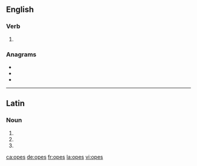 ==English==

===Verb===
{{head|en|verb form}}

# {{en-third-person singular of|ope}}

===Anagrams===
* {{l|en|peso}}
* {{l|en|poes}}
* {{l|en|pose}}

----

==Latin==

===Noun===
{{la-noun-form|opēs}}

# {{inflection of|ops||nom|p|lang=la}}
# {{inflection of|ops||acc|p|lang=la}}
# {{inflection of|ops||voc|p|lang=la}}

[[ca:opes]]
[[de:opes]]
[[fr:opes]]
[[la:opes]]
[[vi:opes]]